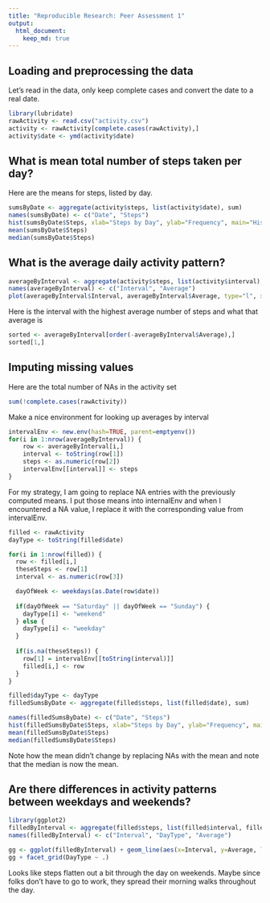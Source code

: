 ```yaml
---
title: "Reproducible Research: Peer Assessment 1"
output: 
  html_document:
    keep_md: true
---
```



## Loading and preprocessing the data

Let's read in the data, only keep complete cases and convert the date to a real date.

```r
library(lubridate)
rawActivity <- read.csv("activity.csv")
activity <- rawActivity[complete.cases(rawActivity),]
activity$date <- ymd(activity$date)
```

## What is mean total number of steps taken per day?

Here are the means for steps, listed by day.

```r
sumsByDate <- aggregate(activity$steps, list(activity$date), sum)
names(sumsByDate) <- c("Date", "Steps")
hist(sumsByDate$Steps, xlab="Steps by Day", ylab="Frequency", main="Histogram of Total Steps by Day")
mean(sumsByDate$Steps)
median(sumsByDate$Steps)
```

## What is the average daily activity pattern?

```r
averageByInterval <- aggregate(activity$steps, list(activity$interval), mean)
names(averageByInterval) <- c("Interval", "Average")
plot(averageByInterval$Interval, averageByInterval$Average, type="l", xlab="Interval", ylab="Average Steps")
```

Here is the interval with the highest average number of steps and what that average is
```r
sorted <- averageByInterval[order(-averageByInterval$Average),]
sorted[1,]
```


## Imputing missing values

Here are the total number of NAs in the activity set
```r
sum(!complete.cases(rawActivity))
```

Make a nice environment for looking up averages by interval

```r
intervalEnv <- new.env(hash=TRUE, parent=emptyenv())
for(i in 1:nrow(averageByInterval)) {
    row <- averageByInterval[i,]
    interval <- toString(row[1])
    steps <- as.numeric(row[2])
    intervalEnv[[interval]] <- steps
}
```

For my strategy, I am going to replace NA entries with the previously computed means. I put those means into internalEnv and when I encountered a NA value, I replace it with the corresponding value from intervalEnv.

```r
filled <- rawActivity
dayType <- toString(filled$date)

for(i in 1:nrow(filled)) {
  row <- filled[i,]
  theseSteps <- row[1]
  interval <- as.numeric(row[3])

  dayOfWeek <- weekdays(as.Date(row$date))
  
  if(dayOfWeek == "Saturday" || dayOfWeek == "Sunday") {
    dayType[i] <- "weekend"
  } else {
    dayType[i] <- "weekday"
  }
  
  if(is.na(theseSteps)) {
    row[1] = intervalEnv[[toString(interval)]]
    filled[i,] <- row
  }
}

filled$dayType <- dayType
filledSumsByDate <- aggregate(filled$steps, list(filled$date), sum)

names(filledSumsByDate) <- c("Date", "Steps")
hist(filledSumsByDate$Steps, xlab="Steps by Day", ylab="Frequency", main="Histogram of Total Steps by Day (NAs replaced by mean)")
mean(filledSumsByDate$Steps)
median(filledSumsByDate$Steps)
```

Note how the mean didn't change by replacing NAs with the mean and note that the median is now the mean.

## Are there differences in activity patterns between weekdays and weekends?

```r
library(ggplot2)
filledByInterval <- aggregate(filled$steps, list(filled$interval, filled$dayType), mean)
names(filledByInterval) <- c("Interval", "DayType", "Average")

gg <- ggplot(filledByInterval) + geom_line(aes(x=Interval, y=Average, linetype="l"))
gg + facet_grid(DayType ~ .)

```

Looks like steps flatten out a bit through the day on weekends. Maybe since folks don't have to go to work, they spread their morning walks throughout the day.